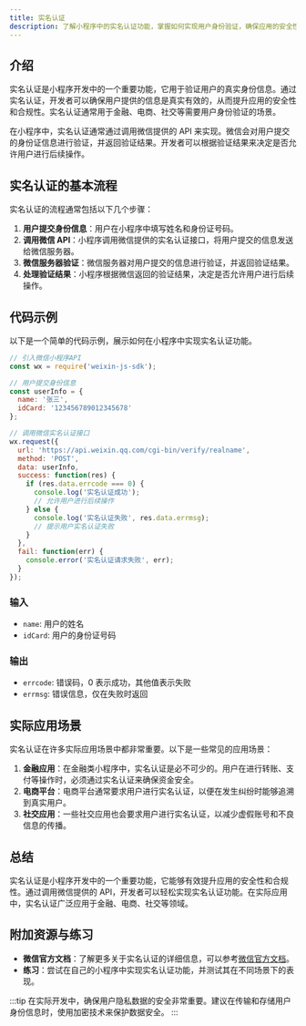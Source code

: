 ```yaml
---
title: 实名认证
description: 了解小程序中的实名认证功能，掌握如何实现用户身份验证，确保应用的安全性和合规性。
---
```


## 介绍

实名认证是小程序开发中的一个重要功能，它用于验证用户的真实身份信息。通过实名认证，开发者可以确保用户提供的信息是真实有效的，从而提升应用的安全性和合规性。实名认证通常用于金融、电商、社交等需要用户身份验证的场景。

在小程序中，实名认证通常通过调用微信提供的 API 来实现。微信会对用户提交的身份证信息进行验证，并返回验证结果。开发者可以根据验证结果来决定是否允许用户进行后续操作。

## 实名认证的基本流程

实名认证的流程通常包括以下几个步骤：

1. **用户提交身份信息**：用户在小程序中填写姓名和身份证号码。
2. **调用微信 API**：小程序调用微信提供的实名认证接口，将用户提交的信息发送给微信服务器。
3. **微信服务器验证**：微信服务器对用户提交的信息进行验证，并返回验证结果。
4. **处理验证结果**：小程序根据微信返回的验证结果，决定是否允许用户进行后续操作。

## 代码示例

以下是一个简单的代码示例，展示如何在小程序中实现实名认证功能。

```javascript
// 引入微信小程序API
const wx = require('weixin-js-sdk');

// 用户提交身份信息
const userInfo = {
  name: '张三',
  idCard: '123456789012345678'
};

// 调用微信实名认证接口
wx.request({
  url: 'https://api.weixin.qq.com/cgi-bin/verify/realname',
  method: 'POST',
  data: userInfo,
  success: function(res) {
    if (res.data.errcode === 0) {
      console.log('实名认证成功');
      // 允许用户进行后续操作
    } else {
      console.log('实名认证失败', res.data.errmsg);
      // 提示用户实名认证失败
    }
  },
  fail: function(err) {
    console.error('实名认证请求失败', err);
  }
});
```

### 输入
- `name`: 用户的姓名
- `idCard`: 用户的身份证号码

### 输出
- `errcode`: 错误码，0 表示成功，其他值表示失败
- `errmsg`: 错误信息，仅在失败时返回

## 实际应用场景

实名认证在许多实际应用场景中都非常重要。以下是一些常见的应用场景：

1. **金融应用**：在金融类小程序中，实名认证是必不可少的。用户在进行转账、支付等操作时，必须通过实名认证来确保资金安全。
2. **电商平台**：电商平台通常要求用户进行实名认证，以便在发生纠纷时能够追溯到真实用户。
3. **社交应用**：一些社交应用也会要求用户进行实名认证，以减少虚假账号和不良信息的传播。

## 总结

实名认证是小程序开发中的一个重要功能，它能够有效提升应用的安全性和合规性。通过调用微信提供的 API，开发者可以轻松实现实名认证功能。在实际应用中，实名认证广泛应用于金融、电商、社交等领域。

## 附加资源与练习

- **微信官方文档**：了解更多关于实名认证的详细信息，可以参考[微信官方文档](https://developers.weixin.qq.com/miniprogram/dev/api/realname.html)。
- **练习**：尝试在自己的小程序中实现实名认证功能，并测试其在不同场景下的表现。

:::tip
在实际开发中，确保用户隐私数据的安全非常重要。建议在传输和存储用户身份信息时，使用加密技术来保护数据安全。
:::